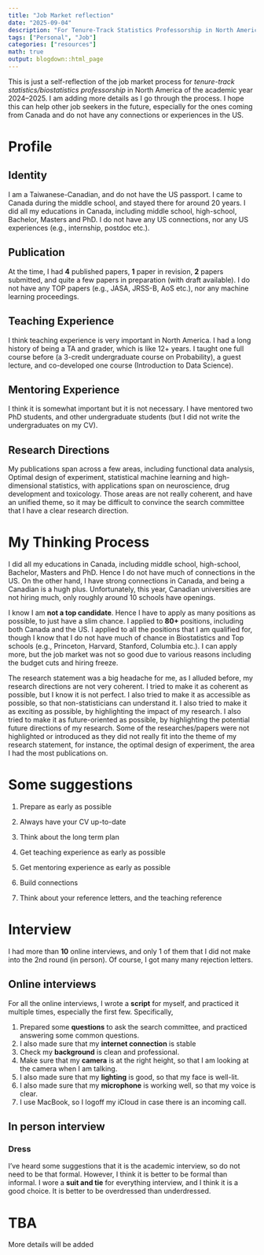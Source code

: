```yaml
---
title: "Job Market reflection"
date: "2025-09-04"
description: "For Tenure-Track Statistics Professorship in North America"
tags: ["Personal", "Job"]
categories: ["resources"]
math: true
output: blogdown::html_page
---
```


This is just a self-reflection of the job market process for *tenure-track statistics/biostatistics professorship* in North America of the academic year 2024--2025. I am adding more details as I go through the process. I hope this can help other job seekers in the future, especially for the ones coming from Canada and do not have any connections or experiences in the US.

# Profile

## Identity

I am a Taiwanese-Canadian, and do not have the US passport. I came to Canada during the middle school, and stayed there for around 20 years. I did all my educations in Canada, including middle school, high-school, Bachelor, Masters and PhD. I do not have any US connections, nor any US experiences (e.g., internship, postdoc etc.).

## Publication

At the time, I had **4** published papers, **1** paper in revision, **2** papers submitted, and quite a few papers in preparation (with draft available). I do not have any TOP papers (e.g., JASA, JRSS-B, AoS etc.), nor any machine learning proceedings.

## Teaching Experience

I think teaching experience is very important in North America. I had a long history of being a TA and grader, which is like 12+ years. I taught one full course before (a 3-credit undergraduate course on Probability), a guest lecture, and co-developed one course (Introduction to Data Science).

## Mentoring Experience

I think it is somewhat important but it is not necessary. I have mentored two PhD students, and other undergraduate students (but I did not write the undergraduates on my CV).

## Research Directions

My publications span across a few areas, including functional data analysis, Optimal design of experiment, statistical machine learning and high-dimensional statistics, with applications span on neuroscience, drug development and toxicology. Those areas are not really coherent, and have an unified theme, so it may be difficult to convince the search committee that I have a clear research direction.


# My Thinking Process

I did all my educations in Canada, including middle school, high-school, Bachelor, Masters and PhD. Hence I do not have much of connections in the US. On the other hand, I have strong connections in Canada, and being a Canadian is a hugh plus. Unfortunately, this year, Canadian universities are not hiring much, only roughly around 10 schools have openings.

I know I am **not a top candidate**. Hence I have to apply as many positions as possible, to just have a slim chance. I applied to **80+** positions, including both Canada and the US. I applied to all the positions that I am qualified for, though I know that I do not have much of chance in Biostatistics and Top schools (e.g., Princeton, Harvard, Stanford, Columbia etc.). I can apply more, but the job market was not so good due to various reasons including the budget cuts and hiring freeze.

The research statement was a big headache for me, as I alluded before, my research directions are not very coherent. I tried to make it as coherent as possible, but I know it is not perfect. I also tried to make it as accessible as possible, so that non-statisticians can understand it. I also tried to make it as exciting as possible, by highlighting the impact of my research. I also tried to make it as future-oriented as possible, by highlighting the potential future directions of my research. Some of the researches/papers were not highlighted or introduced as they did not really fit into the theme of my research statement, for instance, the optimal design of experiment, the area I had the most publications on.

# Some suggestions

1. Prepare as early as possible

2. Always have your CV up-to-date

3. Think about the long term plan

4. Get teaching experience as early as possible

5. Get mentoring experience as early as possible

6. Build connections

7. Think about your reference letters, and the teaching reference

# Interview

I had more than **10** online interviews, and only 1 of them that I did not make into the 2nd round (in person). Of course, I got many many rejection letters.

## Online interviews

For all the online interviews, I wrote a **script** for myself, and practiced it multiple times, especially the first few. Specifically,  

1. Prepared some **questions** to ask the search committee, and practiced answering some common questions. 
2. I also made sure that my **internet connection** is stable
3. Check my **background** is clean and professional. 
4. Make sure that my **camera** is at the right height, so that I am looking at the camera when I am talking. 
5. I also made sure that my **lighting** is good, so that my face is well-lit. 
6. I also made sure that my **microphone** is working well, so that my voice is clear. 
7. I use MacBook, so I logoff my iCloud in case there is an incoming call.

## In person interview

### Dress

I've heard some suggestions that it is the academic interview, so do not need to be that formal. However, I think it is better to be formal than informal. I wore a **suit and tie** for everything interview, and I think it is a good choice. It is better to be overdressed than underdressed.

# TBA

More details will be added